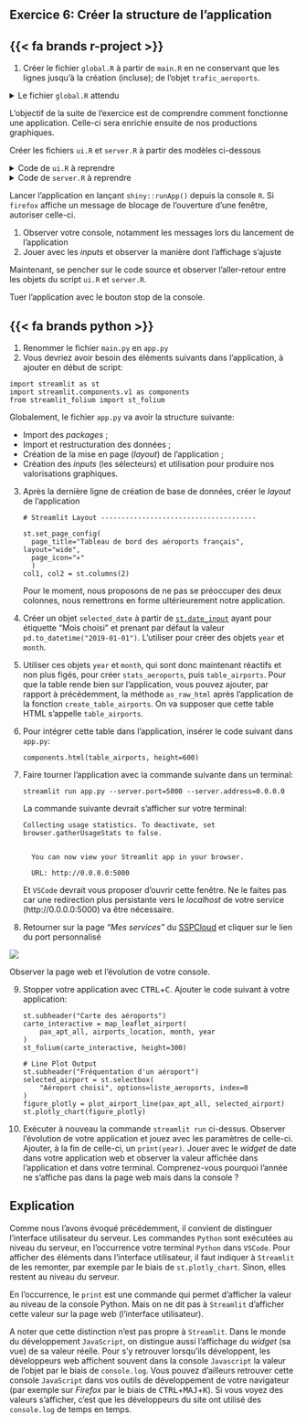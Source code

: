 ::: {.callout-note collapse="false" icon=false}
## `<i class="bi bi-book"></i>`{=html} Exercice 6: Créer la structure de l'application

::::: {.panel-tabset group="language"}

## {{< fa brands r-project >}}

1. Créer le fichier `global.R` à partir de `main.R` en ne conservant que les lignes jusqu'à la création (incluse);
de l'objet `trafic_aeroports`.

<details>
<summary>
Le fichier `global.R` attendu
</summary>
```.r
```
</details>

L'objectif de la suite de l'exercice est de comprendre comment fonctionne une
application. Celle-ci sera enrichie ensuite de nos productions graphiques. 

Créer les fichiers `ui.R` et `server.R` à partir des modèles ci-dessous

<details>
<summary>
Code de `ui.R` à reprendre
</summary>
```.r
```
</details>

<details>
<summary>
Code de `server.R` à reprendre
</summary>
```.r
```
</details>


Lancer l'application en lançant `shiny::runApp()` depuis la console `R`. Si `firefox` affiche un message de blocage de l'ouverture d'une fenêtre, autoriser celle-ci. 

1. Observer votre console, notamment les messages lors du lancement de l'application
2. Jouer avec les _inputs_ et observer la manière dont l'affichage s'ajuste

Maintenant, se pencher sur le code source et observer l'aller-retour entre les objets du script `ui.R` et `server.R`. 

Tuer l'application avec le bouton stop de la console. 


## {{< fa brands python >}}

1. Renommer le fichier `main.py` en `app.py`
2. Vous devriez avoir besoin des éléments suivants dans l'application, à ajouter en début de script:

```.python
import streamlit as st
import streamlit.components.v1 as components
from streamlit_folium import st_folium
```

Globalement, le fichier `app.py` va avoir la structure suivante:

- Import des _packages_ ;
- Import et restructuration des données ;
- Création de la mise en page (_layout_) de l'application ;
- Création des _inputs_ (les sélecteurs) et utilisation pour produire nos valorisations graphiques.

3. Après la dernière ligne de création de base de données, créer le _layout_ de l'application

    ```.python
    # Streamlit Layout --------------------------------------
    
    st.set_page_config(
      page_title="Tableau de bord des aéroports français", layout="wide",
      page_icon="✈️"
      )
    col1, col2 = st.columns(2)
    ```

    Pour le moment, nous proposons de ne pas se préoccuper des deux colonnes, nous remettrons en forme ultérieurement notre application.

4. Créer un objet `selected_date` à partir de [`st.date_input`](https://docs.streamlit.io/develop/api-reference/widgets/st.date_input) ayant pour étiquette "Mois choisi" et prenant par défaut la valeur `pd.to_datetime("2019-01-01")`. L'utiliser pour créer des objets `year` et `month`.

5. Utiliser ces objets `year` et `month`, qui sont donc maintenant réactifs et non plus figés, pour créer `stats_aeroports`, puis `table_airports`. Pour que la table rende bien sur l'application, vous pouvez ajouter, par rapport à précédemment, la méthode `as_raw_html` après l'application de la fonction `create_table_airports`. On va supposer que cette table HTML s'appelle `table_airports`.

6. Pour intégrer cette table dans l'application, insérer le code suivant dans `app.py`:

    ```.python
    components.html(table_airports, height=600)
    ```

7. Faire tourner l'application avec la commande suivante dans un terminal: 

    ```.python
    streamlit run app.py --server.port=5000 --server.address=0.0.0.0
    ```

    La commande suivante devrait s'afficher sur votre terminal:

    ```.python
    Collecting usage statistics. To deactivate, set browser.gatherUsageStats to false.
    
    
      You can now view your Streamlit app in your browser.
    
      URL: http://0.0.0.0:5000
    ```

    Et `VSCode` devrait vous proposer d'ouvrir cette fenêtre. Ne le faites pas car une redirection plus persistante vers le _localhost_ de votre service (http://0.0.0.0:5000) va être nécessaire. 

8. Retourner sur la page _"Mes services"_ du [SSPCloud](https://datalab.sspcloud.fr/my-services) et cliquer sur le lien du port personnalisé

![](img/lien_perso.png)

Observer la page web et l'évolution de votre console. 

9. Stopper votre application avec <kbd>CTRL</kbd>+<kbd>C</kbd>. Ajouter le code suivant à votre application:

    ```.python
    st.subheader("Carte des aéroports")
    carte_interactive = map_leaflet_airport(
        pax_apt_all, airports_location, month, year
    )
    st_folium(carte_interactive, height=300)
    
    # Line Plot Output
    st.subheader("Fréquentation d'un aéroport")
    selected_airport = st.selectbox(
        "Aéroport choisi", options=liste_aeroports, index=0
    )
    figure_plotly = plot_airport_line(pax_apt_all, selected_airport)
    st.plotly_chart(figure_plotly)
    ```

10. Exécuter à nouveau la commande `streamlit run` ci-dessus. Observer l'évolution de votre application et jouez avec les paramètres de celle-ci. Ajouter, à la fin de celle-ci, un `print(year)`. Jouer avec le _widget_ de date dans votre application web et observer la valeur affichée dans l'application et dans votre terminal. Comprenez-vous pourquoi l'année ne s'affiche pas dans la page web mais dans la console ? 

:::::: {.callout-tip collapse="true"}
## Explication

Comme nous l'avons évoqué précédemment, il convient de distinguer l'interface utilisateur du serveur. Les commandes `Python` sont exécutées au niveau du serveur, en l'occurrence votre terminal `Python` dans `VSCode`.  Pour afficher des éléments dans l'interface utilisateur, il faut indiquer à `Streamlit` de les remonter, par exemple par le biais de `st.plotly_chart`. Sinon, elles restent au niveau du serveur. 

En l'occurrence, le `print` est une commande qui permet d'afficher la valeur au niveau de la console Python. Mais on ne dit pas à `Streamlit` d'afficher cette valeur sur la page web (l'interface utilisateur). 

A noter que cette distinction n'est pas propre à `Streamlit`. Dans le monde du développement `JavaScript`, on distingue aussi l'affichage du _widget_ (sa vue) de sa valeur réelle. Pour s'y retrouver lorsqu'ils développent, les développeurs web affichent souvent dans la console `Javascript` la valeur de l'objet par le biais de `console.log`. Vous pouvez d'ailleurs retrouver cette console `JavaScript` dans vos outils de développement de votre navigateur (par exemple sur _Firefox_ par le biais de <kbd>CTRL</kbd>+<kbd>MAJ</kbd>+<kbd>K</kbd>). Si vous voyez des valeurs s'afficher, c'est que les développeurs du site ont utilisé des `console.log` de temps en temps. 

::::::



:::::


:::
